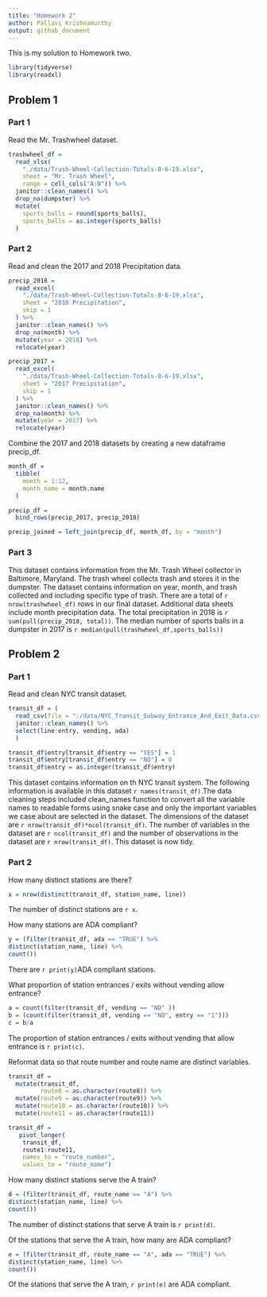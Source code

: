 ```yaml
---
title: "Homework 2"
author: Pallavi Krishnamurthy
output: github_document
---
```


This is my solution to Homework two.

```r
library(tidyverse)
library(readxl)
```

## Problem 1 

### Part 1 

Read the Mr. Trashwheel dataset. 

```r
trashwheel_df = 
  read_xlsx(
    "./data/Trash-Wheel-Collection-Totals-8-6-19.xlsx",
    sheet = "Mr. Trash Wheel",
    range = cell_cols("A:N")) %>% 
  janitor::clean_names() %>% 
  drop_na(dumpster) %>% 
  mutate(
    sports_balls = round(sports_balls),
    sports_balls = as.integer(sports_balls)
  )
```

### Part 2 
Read and clean the 2017 and 2018 Precipitation data. 

```r
precip_2018 = 
  read_excel(
    "./data/Trash-Wheel-Collection-Totals-8-6-19.xlsx",
    sheet = "2018 Precipitation",
    skip = 1
  ) %>% 
  janitor::clean_names() %>% 
  drop_na(month) %>% 
  mutate(year = 2018) %>% 
  relocate(year)

precip_2017 = 
  read_excel(
    "./data/Trash-Wheel-Collection-Totals-8-6-19.xlsx",
    sheet = "2017 Precipitation",
    skip = 1
  ) %>% 
  janitor::clean_names() %>% 
  drop_na(month) %>% 
  mutate(year = 2017) %>% 
  relocate(year)
```

Combine the 2017 and 2018 datasets by creating a new dataframe precip_df.

```r
month_df = 
  tibble(
    month = 1:12,
    month_name = month.name
  )

precip_df = 
  bind_rows(precip_2017, precip_2018)

precip_joined = left_join(precip_df, month_df, by = "month")
```

### Part 3 

This dataset contains information from the Mr. Trash Wheel collector in Baltimore, Maryland. The trash wheel collects trash and stores it in the dumpster. The dataset contains information on year, month, and trash collected and including specific type of trash. There are a total of `r nrow(trashwheel_df)` rows in our final dataset. Additional data sheets include month precipitation data. The total precipitation in 2018 is `r sum(pull(precip_2018, total))`. The median number of sports balls in a dumpster in 2017 is `r median(pull(trashwheel_df,sports_balls))`

## Problem 2 

### Part 1 

Read and clean NYC transit dataset. 

```r
transit_df = (
  read_csv(file = "./data/NYC_Transit_Subway_Entrance_And_Exit_Data.csv") %>% 
  janitor::clean_names() %>% 
  select(line:entry, vending, ada)
  )
```


```r
transit_df$entry[transit_df$entry == "YES"] = 1
transit_df$entry[transit_df$entry == "NO"] = 0
transit_df$entry = as.integer(transit_df$entry)
```

This dataset contains information on th NYC transit system. The following information is available in this dataset `r names(transit_df)`.The data cleaning steps included clean_names function to convert all the variable names to readable forms using snake case and only the important variables we case about are selected in the dataset. The dimensions of the dataset are `r nrow(transit_df)*ncol(transit_df)`. The number of variables in the dataset are `r ncol(transit_df)` and the number of observations in the dataset are `r nrow(transit_df)`. This dataset is now tidy. 

### Part 2

How many distinct stations are there?

```r
x = nrow(distinct(transit_df, station_name, line))
```

The number of distinct stations are `r x`. 

How many stations are ADA compliant?

```r
y = (filter(transit_df, ada == "TRUE") %>% 
distinct(station_name, line) %>% 
count())
```

There are `r print(y)`ADA compliant stations. 

What proportion of station entrances / exits without vending allow entrance?

```r
a = count(filter(transit_df, vending == "NO" ))
b = (count(filter(transit_df, vending == "NO", entry == "1")))
c = b/a
```

The proportion of station entrances / exits without vending that allow entrance is `r print(c)`. 

Reformat data so that route number and route name are distinct variables.  

```r
transit_df = 
  mutate(transit_df, 
         route8 = as.character(route8)) %>% 
  mutate(route9 = as.character(route9)) %>% 
  mutate(route10 = as.character(route10)) %>% 
  mutate(route11 = as.character(route11))

transit_df =         
   pivot_longer(
    transit_df,
    route1:route11,
    names_to = "route_number", 
    values_to = "route_name")
```

How many distinct stations serve the A train?

```r
d = (filter(transit_df, route_name == "A") %>% 
distinct(station_name, line) %>% 
count())
```

The number of distinct stations that serve A train is `r print(d)`. 

Of the stations that serve the A train, how many are ADA compliant?

```r
e = (filter(transit_df, route_name == "A", ada == "TRUE") %>% 
distinct(station_name, line) %>% 
count())
```

Of the stations that serve the A train, `r print(e)` are ADA compliant.







